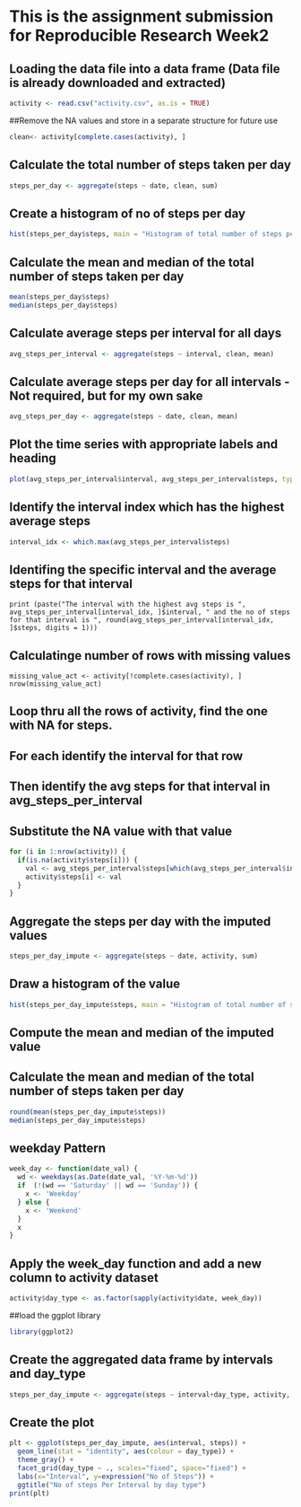 
# This is the assignment submission for Reproducible Research Week2

## Loading the data file into a data frame (Data file is already downloaded and extracted)
```{r}
activity <- read.csv("activity.csv", as.is = TRUE)
```

##Remove the NA values and store in a separate structure for future use
```{r}
clean<- activity[complete.cases(activity), ]
```

## Calculate the total number of steps taken per day
```{r}
steps_per_day <- aggregate(steps ~ date, clean, sum)
```

## Create a histogram of no of steps per day
```{r}
hist(steps_per_day$steps, main = "Histogram of total number of steps per day", xlab = "Steps per day", col = "Green")
```

## Calculate the mean and median of the total number of steps taken per day
```{r}
mean(steps_per_day$steps)
median(steps_per_day$steps)
```

## Calculate average steps per interval for all days 
```{r}
avg_steps_per_interval <- aggregate(steps ~ interval, clean, mean)
```

## Calculate average steps per day for all intervals - Not required, but for my own sake 
```{r}
avg_steps_per_day <- aggregate(steps ~ date, clean, mean)
```

## Plot the time series with appropriate labels and heading
```{r}
plot(avg_steps_per_interval$interval, avg_steps_per_interval$steps, type='l', col=1, main="Average number of steps by Interval", xlab="Time Intervals", ylab="Average number of steps")
```

## Identify the interval index which has the highest average steps
```{r}
interval_idx <- which.max(avg_steps_per_interval$steps)
```

## Identifing the specific interval and the average steps for that interval
```
print (paste("The interval with the highest avg steps is ", avg_steps_per_interval[interval_idx, ]$interval, " and the no of steps for that interval is ", round(avg_steps_per_interval[interval_idx, ]$steps, digits = 1)))
```

## Calculatinge number of rows with missing values
```
missing_value_act <- activity[!complete.cases(activity), ]
nrow(missing_value_act)
```

## Loop thru all the rows of activity, find the one with NA for steps.
## For each identify the interval for that row
## Then identify the avg steps for that interval in avg_steps_per_interval
## Substitute the NA value with that value
```{r}
for (i in 1:nrow(activity)) {
  if(is.na(activity$steps[i])) {
    val <- avg_steps_per_interval$steps[which(avg_steps_per_interval$interval == activity$interval[i])]
    activity$steps[i] <- val 
  }
}
```

## Aggregate the steps per day with the imputed values
```{r}
steps_per_day_impute <- aggregate(steps ~ date, activity, sum)
```

## Draw a histogram of the value 
```{r}
hist(steps_per_day_impute$steps, main = "Histogram of total number of steps per day (IMPUTED)", xlab = "Steps per day")
```

## Compute the mean and median of the imputed value
## Calculate the mean and median of the total number of steps taken per day
```{r}
round(mean(steps_per_day_impute$steps))
median(steps_per_day_impute$steps)
```

## weekday Pattern
```{r}
week_day <- function(date_val) {
  wd <- weekdays(as.Date(date_val, '%Y-%m-%d'))
  if  (!(wd == 'Saturday' || wd == 'Sunday')) {
    x <- 'Weekday'
  } else {
    x <- 'Weekend'
  }
  x
}
```

## Apply the week_day function and add a new column to activity dataset
```{r}
activity$day_type <- as.factor(sapply(activity$date, week_day))
```

##load the ggplot library
```{r}
library(ggplot2)
```

## Create the aggregated data frame by intervals and day_type
```{r}
steps_per_day_impute <- aggregate(steps ~ interval+day_type, activity, mean)
```

## Create the plot
```{r}
plt <- ggplot(steps_per_day_impute, aes(interval, steps)) +
  geom_line(stat = "identity", aes(colour = day_type)) +
  theme_gray() +
  facet_grid(day_type ~ ., scales="fixed", space="fixed") +
  labs(x="Interval", y=expression("No of Steps")) +
  ggtitle("No of steps Per Interval by day type")
print(plt)
```


